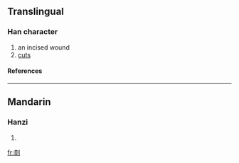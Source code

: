 ==Translingual==
===Han character===
{{Han char|rad=刀|as=11|sn=13|four=|canj=木水中弓 (DELN)}}
# an incised wound
# [[cuts]]
====References====
{{Han ref|kx=0143.160|hdz=10353.010|uh=34FC|ud=13564}}

----
==Mandarin==
===Hanzi===
{{cmn-hanzi|pin=[[chì]] (chi4), [[chòng]] (chong4)|wg=ch'ih<sup>4</sup>, ch'ung<sup>4</sup>}}
# {{defn|Mandarin}}

[[fr:㓼]]